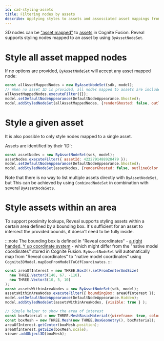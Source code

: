 ```yaml
---
id: cad-styling-assets
title: Filtering nodes by assets
describe: Applying styles to assets and assosciated asset mappings from Cognite Fusion
---
```



3D nodes can be ["asset mapped"](https://docs.cognite.com/api/v1/#tag/3D-Asset-Mapping) to 
[assets](https://docs.cognite.com/dev/concepts/resource_types/assets.html) in Cognite Fusion. 
Reveal supports styling nodes mapped to an asset by using `ByAssetNodeSet`.

<DemoWrapper name="Cognite3DViewerDemo" />

# Style all asset mapped nodes

If no options are provided, `ByAssetNodeSet` will accept any asset mapped node:

```js runnable
const allAssetMappedNodes = new ByAssetNodeSet(sdk, model);
// When no asset ID is provided, all nodes mapped to assets are included
allAssetMappedNodes.executeFilter({});
model.setDefaultNodeAppearance(DefaultNodeAppearance.Ghosted);
model.addStyledNodeSet(allAssetMappedNodes, {renderGhosted: false, outlineColor: NodeOutlineColor.Cyan } );
```

# Style a given asset

It is also possible to only style nodes mapped to a single asset.

Assets are identified by their 'ID':

```js runnable
const assetNodes = new ByAssetNodeSet(sdk, model);
assetNodes.executeFilter({ assetId: 4222791488928479 });
model.setDefaultNodeAppearance(DefaultNodeAppearance.Ghosted);
model.addStyledNodeSet(assetNodes, {renderGhosted: false, outlineColor: NodeOutlineColor.Cyan } );
```

Note that there is no way to list multiple assets directly with `ByAssetNodeSet`, but This
can be achieved by using `CombinedNodeSet` in combination with several `ByAssetNodeSet`s.

# Style assets within an area

To support proximity lookups, Reveal supports styling assets within a certain area defined by a bounding box. It's
sufficient for an asset to intersect the provided bounds, it doesn't need to be fully inside.

:::note
The bounding box is defined in "Reveal coordinates" - 
[a right handed, Y up coordinate system](https://www.youtube.com/watch?v=TGbMzoJqV7c) - which might differ 
from the "native model coordinates" stored in Cognite Fusion. `ByAssetNodeSet` will automatically map from 
"Reveal coordinates" to "native model coordinates" using `Cognite3DModel.mapBoxFromModelToCdfCoordinates`.
:::

```js runnable
const areaOfInterest = new THREE.Box3().setFromCenterAndSize(
  new THREE.Vector3(140, 67, -110), 
  new THREE.Vector3(10, 5, 10)
);
const assetsWithinAreaNodes = new ByAssetNodeSet(sdk, model);
assetsWithinAreaNodes.executeFilter({ boundingBox: areaOfInterest });
model.setDefaultNodeAppearance(DefaultNodeAppearance.Hidden);
model.addStyledNodeSet(assetsWithinAreaNodes, {visible: true } );

// Simple helper to show the area of interest
const boxMaterial = new THREE.MeshBasicMaterial({wireframe: true, color: 0xffff00 });
const boxMesh = new THREE.Mesh(new THREE.BoxGeometry(), boxMaterial);
areaOfInterest.getCenter(boxMesh.position);
areaOfInterest.getSize(boxMesh.scale);
viewer.addObject3D(boxMesh);
```